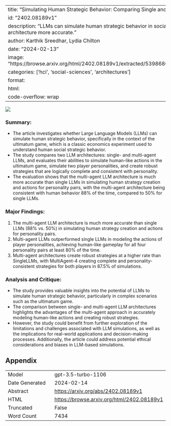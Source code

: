 
---
title: "Simulating Human Strategic Behavior: Comparing Single and Multi-agent LLMs"
id: "2402.08189v1"
description: "LLMs can simulate human strategic behavior in social settings, with multi-agent architecture more accurate."
author: Karthik Sreedhar, Lydia Chilton
date: "2024-02-13"
image: "https://browse.arxiv.org/html/2402.08189v1/extracted/5398680/figures/singleLLMsim.png"
categories: ['hci', 'social-sciences', 'architectures']
format:
  html:
    code-overflow: wrap
---

![](https://browse.arxiv.org/html/2402.08189v1/extracted/5398680/figures/singleLLMsim.png)

### Summary:
- The article investigates whether Large Language Models (LLMs) can simulate human strategic behavior, specifically in the context of the ultimatum game, which is a classic economics experiment used to understand human social strategic behavior.
- The study compares two LLM architectures: single- and multi-agent LLMs, and evaluates their abilities to simulate human-like actions in the ultimatum game, simulate two player personalities, and create robust strategies that are logically complete and consistent with personality.
- The evaluation shows that the multi-agent LLM architecture is much more accurate than single LLMs in simulating human strategy creation and actions for personality pairs, with the multi-agent architecture being consistent with human behavior 88% of the time, compared to 50% for single LLMs.

### Major Findings:
1. The multi-agent LLM architecture is much more accurate than single LLMs (88% vs. 50%) in simulating human strategy creation and actions for personality pairs.
2. Multi-agent LLMs outperformed single LLMs in modeling the actions of player personalities, achieving human-like gameplay for all four personality pairs at least 80% of the time.
3. Multi-agent architectures create robust strategies at a higher rate than SingleLLMs, with MultiAgent-4 creating complete and personality-consistent strategies for both players in 87.5% of simulations.

### Analysis and Critique:
- The study provides valuable insights into the potential of LLMs to simulate human strategic behavior, particularly in complex scenarios such as the ultimatum game.
- The comparison between single- and multi-agent LLM architectures highlights the advantages of the multi-agent approach in accurately modeling human-like actions and creating robust strategies.
- However, the study could benefit from further exploration of the limitations and challenges associated with LLM simulations, as well as the implications for real-world applications and decision-making processes. Additionally, the article could address potential ethical considerations and biases in LLM-based simulations.

## Appendix

|          |          |
|----------|----------|
| Model     | gpt-3.5-turbo-1106       |
| Date Generated     | 2024-02-14       |
| Abstract | [https://arxiv.org/abs/2402.08189v1](https://arxiv.org/abs/2402.08189v1)        |
| HTML     | [https://browse.arxiv.org/html/2402.08189v1](https://browse.arxiv.org/html/2402.08189v1)       |
| Truncated       | False       |
| Word Count       | 7434       |